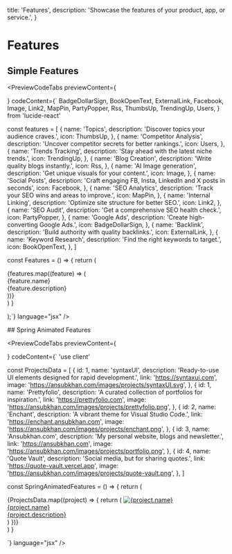 
  title: 'Features',
  description: 'Showcase the features of your product, app, or service.',
}

# Features

## Simple Features

<PreviewCodeTabs
  previewContent={
    <div className="group">
      <Features />
    </div>
  }
  codeContent={`
  BadgeDollarSign,
  BookOpenText,
  ExternalLink,
  Facebook,
  Image,
  Link2,
  MapPin,
  PartyPopper,
  Rss,
  ThumbsUp,
  TrendingUp,
  Users,
} from 'lucide-react'

const features = [
{
name: 'Topics',
description: 'Discover topics your audience craves.',
icon: ThumbsUp,
},
{
name: 'Competitor Analysis',
description: 'Uncover competitor secrets for better rankings.',
icon: Users,
},
{
name: 'Trends Tracking',
description: 'Stay ahead with the latest niche trends.',
icon: TrendingUp,
},
{
name: 'Blog Creation',
description: 'Write quality blogs instantly.',
icon: Rss,
},
{
name: 'AI Image generation',
description: 'Get unique visuals for your content.',
icon: Image,
},
{
name: 'Social Posts',
description: 'Craft engaging FB, Insta, LinkedIn and X posts in seconds',
icon: Facebook,
},
{
name: 'SEO Analytics',
description: 'Track your SEO wins and areas to improve.',
icon: MapPin,
},
{
name: 'Internal Linking',
description: 'Optimize site structure for better SEO.',
icon: Link2,
},
{
name: 'SEO Audit',
description: 'Get a comprehensive SEO health check.',
icon: PartyPopper,
},
{
name: 'Google Ads',
description: 'Create high-converting Google Ads.',
icon: BadgeDollarSign,
},
{
name: 'Backlink',
description: 'Build authority with quality backlinks.',
icon: ExternalLink,
},
{
name: 'Keyword Research',
description: 'Find the right keywords to target.',
icon: BookOpenText,
},
]

const Features = () => {
return (

<div className="mx-auto max-w-7xl">
  <div
    className="mx-auto grid max-w-2xl grid-cols-2 gap-x-6 gap-y-10 
  text-base leading-7 text-gray-600 sm:grid-cols-2 lg:mx-0 lg:max-w-none 
  lg:grid-cols-4 lg:gap-x-8 lg:gap-y-16"
  >
    {features.map((feature) => (
      <div key={feature.name} className="relative">
        <div className="flex flex-col">
          <feature.icon
            className="mb-2 h-5 w-5 text-cyan-500"
            aria-hidden="true"
          />
          <div className="text-md inline font-semibold text-gray-800">
            {feature.name}
          </div>
          <div className="inline max-w-xs text-sm text-gray-700">
            {feature.description}
          </div>
        </div>
      </div>
    ))}
  </div>
</div>
) }


);`}
language="jsx"
/>

<div className="my-4"></div>
## Spring Animated Features

<PreviewCodeTabs
  previewContent={
    <div className="group">
      <SpringAnimatedFeatures />
    </div>
  }
  codeContent={`
 'use client'


const ProjectsData = [
{
id: 1,
name: 'syntaxUI',
description: 'Ready-to-use UI elements designed for rapid development.',
link: 'https://syntaxui.com',
image: 'https://ansubkhan.com/images/projects/syntaxUI.svg',
},
{
id: 1,
name: 'Prettyfolio',
description: 'A curated collection of portfolios for inspiration.',
link: 'https://prettyfolio.com',
image: 'https://ansubkhan.com/images/projects/prettyfolio.png',
},
{
id: 2,
name: 'Enchant',
description: 'A vibrant theme for Visual Studio Code.',
link: 'https://enchant.ansubkhan.com',
image: 'https://ansubkhan.com/images/projects/enchant.png',
},
{
id: 3,
name: 'Ansubkhan.com',
description: 'My personal website, blogs and newsletter.',
link: 'https://ansubkhan.com',
image: 'https://ansubkhan.com/images/projects/portfolio.png',
},
{
id: 4,
name: 'Quote Vault',
description: 'Social media, but for sharing quotes.',
link: 'https://quote-vault.vercel.app',
image: 'https://ansubkhan.com/images/projects/quote-vault.png',
},
]

const SpringAnimatedFeatures = () => {
return (

<div>
  <div className="grid w-full grid-cols-1 md:grid-cols-3">
    {ProjectsData.map((project) => {
      return (
        <motion.div
          whileHover={{
            y: -8,
          }}
          transition={{
            type: 'spring',
            bounce: 0.7,
          }}
          key={project.id}
          className="mt-5 text-left"
        >
          <a target="_blank" rel="noopener noreferrer" href={project.link}>
            <Image
              src={project.image}
              width={30}
              height={30}
              className="mb-3 rounded-lg"
              alt={project.name}
            />
            <div className="mb-1 text-sm font-medium text-gray-900">
              {project.name}
            </div>
            <div className="max-w-[250px] text-sm font-normal text-gray-500">
              {project.description}
            </div>
          </a>
        </motion.div>
      )
    })}
  </div>
</div>
) }

`}
language="jsx"
/>
